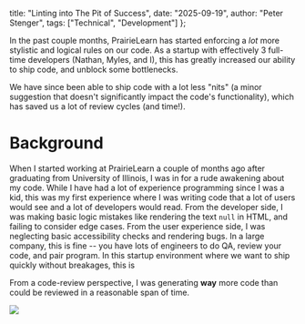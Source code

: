   title: "Linting into The Pit of Success",
  date: "2025-09-19",
  author: "Peter Stenger",
  tags: ["Technical", "Development"]
};

In the past couple months, PrairieLearn has started enforcing a _lot_ more stylistic and logical rules on our code.
As a startup with effectively 3 full-time developers (Nathan, Myles, and I), this has greatly increased our ability to ship code, and unblock some bottlenecks.

We have since been able to ship code with a lot less "nits" (a minor suggestion that doesn't significantly impact the code's functionality),
which has saved us a lot of review cycles (and time!).

# Background

When I started working at PrairieLearn a couple of months ago after graduating from University of Illinois, 
I was in for a rude awakening about my code. While I have had a lot of experience programming since I was a kid, this
was my first experience where I was writing code that a lot of users would see and a lot of developers would read.
From the developer side, I was making basic logic mistakes like rendering the text `null` in HTML, and failing to consider edge cases.
From the user experience side, I was neglecting basic accessibility checks and rendering bugs. In a large company, this is fine -- you have lots of engineers to
do QA, review your code, and pair program. In this startup environment where we want to ship quickly without breakages, this is 

From a code-review perspective, I was generating **way** more code than could be reviewed in a reasonable span of time.

![](/code-cycle.png)
